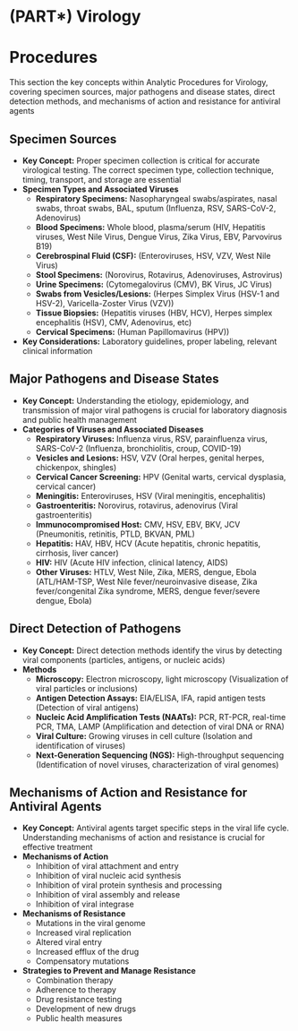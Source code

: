 # (PART\*) Virology {-}

# Procedures {-}

This section the key concepts within Analytic Procedures for Virology, covering specimen sources, major pathogens and disease states, direct detection methods, and mechanisms of action and resistance for antiviral agents

## **Specimen Sources** {-}

*   **Key Concept:** Proper specimen collection is critical for accurate virological testing. The correct specimen type, collection technique, timing, transport, and storage are essential
*   **Specimen Types and Associated Viruses**
    *   **Respiratory Specimens:** Nasopharyngeal swabs/aspirates, nasal swabs, throat swabs, BAL, sputum (Influenza, RSV, SARS-CoV-2, Adenovirus)
    *   **Blood Specimens:** Whole blood, plasma/serum (HIV, Hepatitis viruses, West Nile Virus, Dengue Virus, Zika Virus, EBV, Parvovirus B19)
    *   **Cerebrospinal Fluid (CSF):** (Enteroviruses, HSV, VZV, West Nile Virus)
    *   **Stool Specimens:** (Norovirus, Rotavirus, Adenoviruses, Astrovirus)
    *   **Urine Specimens:** (Cytomegalovirus (CMV), BK Virus, JC Virus)
    *   **Swabs from Vesicles/Lesions:** (Herpes Simplex Virus (HSV-1 and HSV-2), Varicella-Zoster Virus (VZV))
    *   **Tissue Biopsies:** (Hepatitis viruses (HBV, HCV), Herpes simplex encephalitis (HSV), CMV, Adenovirus, etc)
    *   **Cervical Specimens:** (Human Papillomavirus (HPV))
*   **Key Considerations:** Laboratory guidelines, proper labeling, relevant clinical information

## **Major Pathogens and Disease States** {-}

*   **Key Concept:** Understanding the etiology, epidemiology, and transmission of major viral pathogens is crucial for laboratory diagnosis and public health management
*   **Categories of Viruses and Associated Diseases**
    *   **Respiratory Viruses:** Influenza virus, RSV, parainfluenza virus, SARS-CoV-2 (Influenza, bronchiolitis, croup, COVID-19)
    *   **Vesicles and Lesions:** HSV, VZV (Oral herpes, genital herpes, chickenpox, shingles)
    *   **Cervical Cancer Screening:** HPV (Genital warts, cervical dysplasia, cervical cancer)
    *   **Meningitis:** Enteroviruses, HSV (Viral meningitis, encephalitis)
    *   **Gastroenteritis:** Norovirus, rotavirus, adenovirus (Viral gastroenteritis)
    *   **Immunocompromised Host:** CMV, HSV, EBV, BKV, JCV (Pneumonitis, retinitis, PTLD, BKVAN, PML)
    *   **Hepatitis:** HAV, HBV, HCV (Acute hepatitis, chronic hepatitis, cirrhosis, liver cancer)
    *   **HIV:** HIV (Acute HIV infection, clinical latency, AIDS)
    *   **Other Viruses:** HTLV, West Nile, Zika, MERS, dengue, Ebola (ATL/HAM-TSP, West Nile fever/neuroinvasive disease, Zika fever/congenital Zika syndrome, MERS, dengue fever/severe dengue, Ebola)

## **Direct Detection of Pathogens** {-}

*   **Key Concept:** Direct detection methods identify the virus by detecting viral components (particles, antigens, or nucleic acids)
*   **Methods**
    *   **Microscopy:** Electron microscopy, light microscopy (Visualization of viral particles or inclusions)
    *   **Antigen Detection Assays:** EIA/ELISA, IFA, rapid antigen tests (Detection of viral antigens)
    *   **Nucleic Acid Amplification Tests (NAATs):** PCR, RT-PCR, real-time PCR, TMA, LAMP (Amplification and detection of viral DNA or RNA)
    *   **Viral Culture:** Growing viruses in cell culture (Isolation and identification of viruses)
    *   **Next-Generation Sequencing (NGS):** High-throughput sequencing (Identification of novel viruses, characterization of viral genomes)

## **Mechanisms of Action and Resistance for Antiviral Agents** {-}

*   **Key Concept:** Antiviral agents target specific steps in the viral life cycle. Understanding mechanisms of action and resistance is crucial for effective treatment
*   **Mechanisms of Action**
    *   Inhibition of viral attachment and entry
    *   Inhibition of viral nucleic acid synthesis
    *   Inhibition of viral protein synthesis and processing
    *   Inhibition of viral assembly and release
    *   Inhibition of viral integrase
*   **Mechanisms of Resistance**
    *   Mutations in the viral genome
    *   Increased viral replication
    *   Altered viral entry
    *   Increased efflux of the drug
    *   Compensatory mutations
*   **Strategies to Prevent and Manage Resistance**
    *   Combination therapy
    *   Adherence to therapy
    *   Drug resistance testing
    *   Development of new drugs
    *   Public health measures
